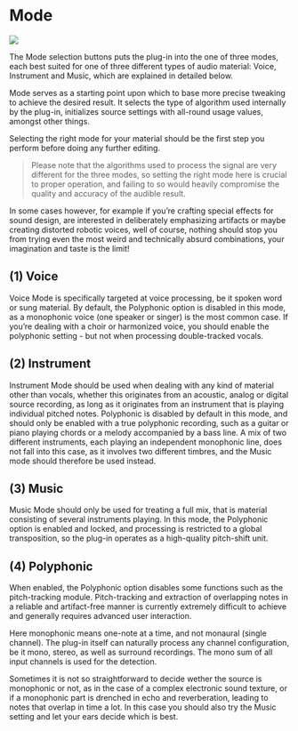 # Mode
![](https://media.githubusercontent.com/media/FLUX-SE/doc_images/main/Plugins/ircam-trax/trax_02.png)

The Mode selection buttons puts the plug-in into the one of three modes, each best suited for one of three different types
of audio material: Voice, Instrument and Music, which are explained in detailed below.

Mode serves as a starting point upon which to base more precise tweaking to achieve the desired result. It selects the type
of algorithm used internally by the plug-in, initializes source settings with all-round usage values, amongst other things.

Selecting the right mode for your material should be the first step you perform before doing any further editing.

> Please note that the algorithms used to process the signal are very different for the three modes, so setting the right mode
here is crucial to proper operation, and failing to so would heavily compromise the quality and accuracy of the audible
result.

In some cases however, for example if you’re crafting special effects for sound design, are interested in deliberately 
emphasizing artifacts or maybe creating distorted robotic voices, well of course, nothing should stop you from trying even the
most weird and technically absurd combinations, your imagination and taste is the limit!


## (1) Voice
Voice Mode is specifically targeted at voice processing, be it spoken word or sung material. By default, the Polyphonic
option is disabled in this mode, as a monophonic voice (one speaker or singer) is the most common case. If you’re dealing with a choir or harmonized voice, you should enable the polyphonic setting - but not when processing double-tracked
vocals.


## (2) Instrument
Instrument Mode should be used when dealing with any kind of material other than vocals, whether this originates from
an acoustic, analog or digital source recording, as long as it originates from an instrument that is playing individual pitched
notes. Polyphonic is disabled by default in this mode, and should only be enabled with a true polyphonic recording, such
as a guitar or piano playing chords or a melody accompanied by a bass line. A mix of two different instruments, each playing an independent monophonic line, does not fall into this case, as it involves two different timbres, and the Music mode
should therefore be used instead.


## (3) Music
Music Mode should only be used for treating a full mix, that is material consisting of several instruments playing. In this
mode, the Polyphonic option is enabled and locked, and processing is restricted to a global transposition, so the plug-in
operates as a high-quality pitch-shift unit.


## (4) Polyphonic
When enabled, the Polyphonic option disables some functions such as the pitch-tracking module. Pitch-tracking and 
extraction of overlapping notes in a reliable and artifact-free manner is currently extremely difficult to achieve and 
generally requires advanced user interaction.

Here monophonic means one-note at a time, and not monaural (single channel). The plug-in itself can naturally process
any channel configuration, be it mono, stereo, as well as surround recordings. The mono sum of all input channels is used
for the detection.

Sometimes it is not so straightforward to decide wether the source is monophonic or not, as in the case of a complex 
electronic sound texture, or if a monophonic part is drenched in echo and reverberation, leading to notes that overlap 
in time a lot. In this case you should also try the Music setting and let your ears decide which is best.
